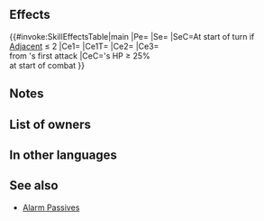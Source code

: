 {{Weapon Infobox
|tagid=SID_蒼海割る裂帛の斧
|intID=3643
|image=wep_ax132
|exclusive=1
|weaponType=Axe
|cost=400
|might=16
|range=1
|cooldown=-1
|effect=Accelerates Special trigger (cooldown count-1). At start of turn, if number of allies adjacent to unit ≤ 2, grants "unit can move 1 extra space" to unit (that turn only; does not stack). At start of combat, if unit's HP ≥ 25%, inflicts Atk/Def-6 on foe, grants Special cooldown charge +1 to unit per attack (only highest value applied; does not stack), and reduces damage from foe's first attack by 40% during combat.
|required=Silver Axe
|properties=
}}
==Effects==
{{#invoke:SkillEffectsTable|main
|Pe={{Eft|Accelerates Special}}
|Se={{SEt|Mobility Increased}}
|SeC=At start of turn if<br>[[Adjacent]] {{Tgt|Allies}} ≤ 2
|Ce1={{Eft|Temporary debuffs|Atk/Def|6}}
|Ce1T={{Tgt|Foe}}
|Ce2={{Eft|Accelerate Charge}}
|Ce3={{Eft|Damage Reduction|40%}}<br>from {{Tgt|Foe}}'s first attack
|CeC={{Tgt|Unit}}'s HP ≥ 25%<br>at start of combat
}}
==Notes==
{{Mobility increased}}
{{Temporary debuffs}}
{{CooldownChargePlus}}
{{DamagePercentageReduction}}
==List of owners==
{{Skill Hero List}}
==In other languages==
{{OtherLanguages
|japanese=蒼海割る裂帛の斧
|german=Wellenbrecher
|spanishEU=Hacha rompeolas
|spanishLA=Hacha rompeolas
|french=Hache de mer
|italian=Ascia di mare
|chineseTW=二分蒼海的裂帛之斧
|portuguese=Divisor de mares
}}
==See also==
{{See also skills|cond=(Description LIKE '%unit can move 1 extra space%' AND Description NOT LIKE '%if unit transforms%move 1 extra space%' AND Description NOT LIKE '%excluding%1 extra space%' AND Description NOT LIKE '%inflict%【Stall】%') AND Exclusive='1'}}
* [[Skill families/C Passives#Alarm|Alarm Passives]]
{{Weapons Navbox}}